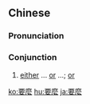 {{also|要么}}
==Chinese==
{{zh-forms|s=要么}}

===Pronunciation===
{{zh-pron
|m=yàome
|c=jiu3 mo1
|cat=con
}}

===Conjunction===
{{zh-con}}

# [[either]] ... [[or]] ...; [[or]]
#: {{zh-x|要麼 給 我 愛，要麼 給 我 錢，要麼 給 我 滾。|''Give me love, '''or''' give me money, '''or''' get the hell away from me.''}}

{{zh-cat|Advanced}}

[[ko:要麼]]
[[hu:要麼]]
[[ja:要麼]]